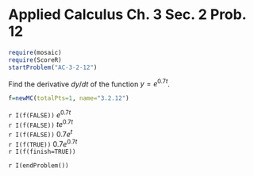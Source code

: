 Applied Calculus Ch. 3 Sec. 2 Prob. 12
========================================================
```r
require(mosaic)
require(ScoreR)
startProblem("AC-3-2-12")
```

Find the derivative $dy/dt$ of the function $y = e^{0.7 t}$.
```r
f=newMC(totalPts=1, name="3.2.12")
```
`r I(f(FALSE))` $e^{0.7 t}$    
`r I(f(FALSE))` $t e^{0.7 t}$     
`r I(f(FALSE))` $0.7 e^t$     
`r I(f(TRUE))` $0.7 e^{0.7 t}$    
`r I(f(finish=TRUE))`

`r I(endProblem())`